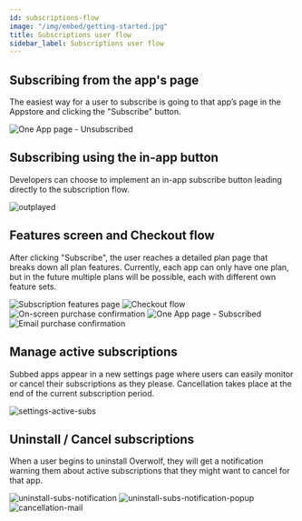 ```yaml
---
id: subscriptions-flow
image: "/img/embed/getting-started.jpg"
title: Subscriptions user flow
sidebar_label: Subscriptions user flow
---
```


## Subscribing from the app's page

The easiest way for a user to subscribe is going to that app’s page in the Appstore and clicking the "Subscribe" button.

<ImageBoxModal>
  <img src={require('/assets/subs-user-flow/one-app.jpg').default} alt="One App page - Unsubscribed" />
</ImageBoxModal>

## Subscribing using the in-app button

Developers can choose to implement an in-app subscribe button leading directly to the subscription flow.

<ImageBoxModal>
  <img src={require('/assets/subs-user-flow/outplayed.jpg').default} alt="outplayed" />
</ImageBoxModal>

## Features screen and Checkout flow

After clicking "Subscribe", the user reaches a detailed plan page that breaks down all plan features.
Currently, each app can only have one plan, but in the future multiple plans will be possible, each with different own feature sets.

<ImageSlider>
  <img src={require('/assets/subs-user-flow/features.jpg').default} alt="Subscription features page" />
  <img src={require('/assets/subs-user-flow/payments.jpg').default} alt="Checkout flow" />
  <img src={require('/assets/subs-user-flow/receipt.jpg').default} alt="On-screen purchase confirmation" />
  <img src={require('/assets/subs-user-flow/one-app-subscribed.jpg').default} alt="One App page - Subscribed" />
  <img src={require('/assets/subs-user-flow/subscription-mail.jpg').default} alt="Email purchase confirmation" />
</ImageSlider>

## Manage active subscriptions

Subbed apps appear in a new settings page where users can easily monitor or cancel their subscriptions as they please. Cancellation takes place at the end of the current subscription period.

<ImageBoxModal>
  <img src={require('/assets/subs-user-flow/settings-active-subs.jpg').default} alt="settings-active-subs" />
</ImageBoxModal>


## Uninstall / Cancel subscriptions

When a user begins to uninstall Overwolf, they will get a notification warning them about active subscriptions that they might want to cancel for that app.

<ImageSlider miniSlides={true}>
  <img src={require('/assets/subs-user-flow/uninstall-subs-notification.jpg').default} alt="uninstall-subs-notification" />
  <img src={require('/assets/subs-user-flow/uninstall-subs-notification-popup.jpg').default} alt="uninstall-subs-notification-popup" />
  <img src={require('/assets/subs-user-flow/cancellation-mail.jpg').default} alt="cancellation-mail" />
</ImageSlider>

